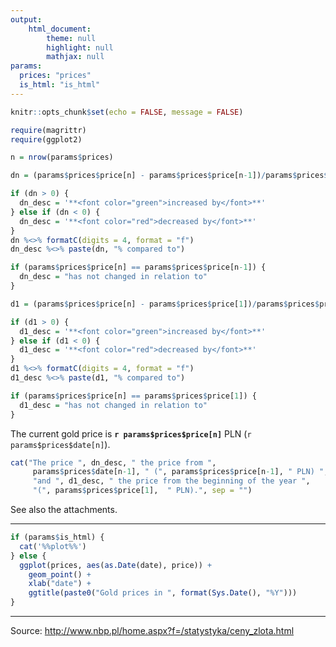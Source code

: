 ```yaml
---
output: 
    html_document:
        theme: null
        highlight: null
        mathjax: null
params:
  prices: "prices"
  is_html: "is_html"
---
```


```r
knitr::opts_chunk$set(echo = FALSE, message = FALSE)
```

```r
require(magrittr)
require(ggplot2)

n = nrow(params$prices)

dn = (params$prices$price[n] - params$prices$price[n-1])/params$prices$price[n-1]

if (dn > 0) {
  dn_desc = '**<font color="green">increased by</font>**'
} else if (dn < 0) {
  dn_desc = '**<font color="red">decreased by</font>**'
}
dn %<>% formatC(digits = 4, format = "f")
dn_desc %<>% paste(dn, "% compared to")

if (params$prices$price[n] == params$prices$price[n-1]) {
  dn_desc = "has not changed in relation to"
}

d1 = (params$prices$price[n] - params$prices$price[1])/params$prices$price[1]

if (d1 > 0) {
  d1_desc = '**<font color="green">increased by</font>**'
} else if (d1 < 0) {
  d1_desc = '**<font color="red">decreased by</font>**'
}
d1 %<>% formatC(digits = 4, format = "f")
d1_desc %<>% paste(d1, "% compared to")

if (params$prices$price[n] == params$prices$price[1]) {
  d1_desc = "has not changed in relation to"
}

```

The current gold price is **```r params$prices$price[n]```** PLN (```r params$prices$date[n]```).

```r

cat("The price ", dn_desc, " the price from ", 
     params$prices$date[n-1], " (", params$prices$price[n-1], " PLN) ",
     "and ", d1_desc, " the price from the beginning of the year ",
     "(", params$prices$price[1],  " PLN).", sep = "")

```

See also the attachments.

---

```r

if (params$is_html) {
  cat('%%plot%%')
} else {
  ggplot(prices, aes(as.Date(date), price)) + 
    geom_point() + 
    xlab("date") + 
    ggtitle(paste0("Gold prices in ", format(Sys.Date(), "%Y")))
}
```

---

Source: [http://www.nbp.pl/home.aspx?f=/statystyka/ceny_zlota.html](http://www.nbp.pl/home.aspx?f=/statystyka/ceny_zlota.html)